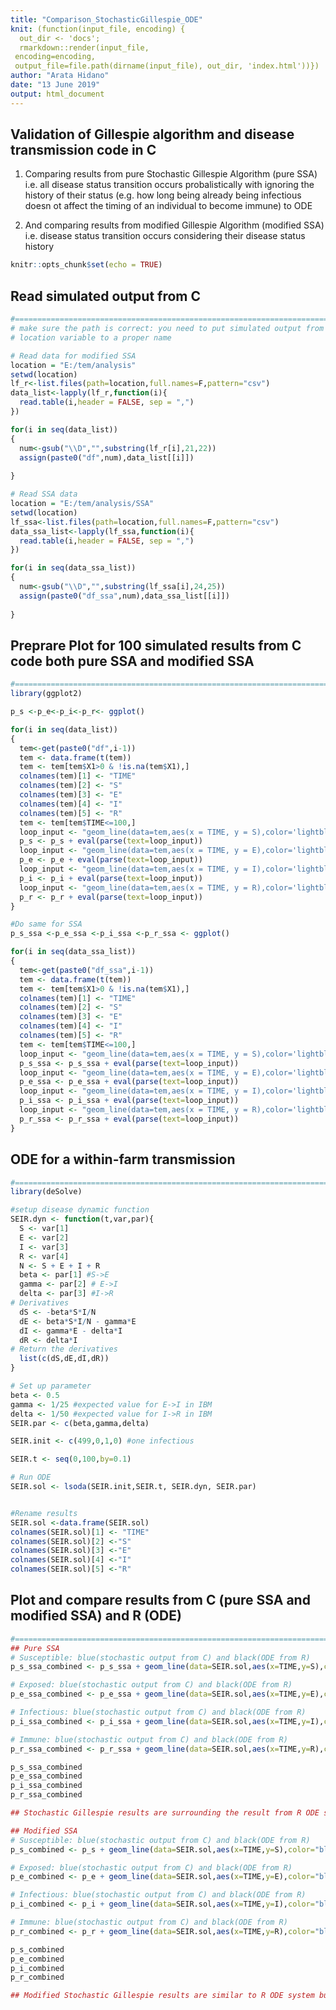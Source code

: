 ```yaml
---
title: "Comparison_StochasticGillespie_ODE"
knit: (function(input_file, encoding) {
  out_dir <- 'docs';
  rmarkdown::render(input_file,
 encoding=encoding,
 output_file=file.path(dirname(input_file), out_dir, 'index.html'))})
author: "Arata Hidano"
date: "13 June 2019"
output: html_document
---
```


 
## Validation of Gillespie algorithm and disease transmission code in C

1. Comparing results from pure Stochastic Gillespie Algorithm (pure SSA) i.e. all disease status transition occurs probalistically with ignoring the history of their status (e.g. how long being already being infectious doesn ot affect the timing of an individual to become immune) to ODE

2. And comparing results from modified Gillespie Algorithm (modified SSA) i.e. disease status transition occurs considering their disease status history
```r
knitr::opts_chunk$set(echo = TRUE)

```

## Read simulated output from C
```r
#=========================================================================================
# make sure the path is correct: you need to put simulated output from modified_SSA.c in "E:/tem/analysis" and outout from SSA.c in  "E:/tem/analysis/SSA", or alternatively anywhere that suits you. If latter, make sure you change
# location variable to a proper name

# Read data for modified SSA
location = "E:/tem/analysis"
setwd(location)
lf_r<-list.files(path=location,full.names=F,pattern="csv")
data_list<-lapply(lf_r,function(i){
  read.table(i,header = FALSE, sep = ",")
})

for(i in seq(data_list))
{
  num<-gsub("\\D","",substring(lf_r[i],21,22))
  assign(paste0("df",num),data_list[[i]])
  
}

# Read SSA data
location = "E:/tem/analysis/SSA"
setwd(location)
lf_ssa<-list.files(path=location,full.names=F,pattern="csv")
data_ssa_list<-lapply(lf_ssa,function(i){
  read.table(i,header = FALSE, sep = ",")
})

for(i in seq(data_ssa_list))
{
  num<-gsub("\\D","",substring(lf_ssa[i],24,25))
  assign(paste0("df_ssa",num),data_ssa_list[[i]])
  
}
```

## Preprare Plot for 100 simulated results from C code both pure SSA and modified SSA
```r
#=========================================================================================
library(ggplot2)

p_s <-p_e<-p_i<-p_r<- ggplot()

for(i in seq(data_list))
{
  tem<-get(paste0("df",i-1))
  tem <- data.frame(t(tem))
  tem <- tem[tem$X1>0 & !is.na(tem$X1),]
  colnames(tem)[1] <- "TIME"
  colnames(tem)[2] <- "S"
  colnames(tem)[3] <- "E"
  colnames(tem)[4] <- "I"
  colnames(tem)[5] <- "R"
  tem <- tem[tem$TIME<=100,]
  loop_input <- "geom_line(data=tem,aes(x = TIME, y = S),color='lightblue')"
  p_s <- p_s + eval(parse(text=loop_input))
  loop_input <- "geom_line(data=tem,aes(x = TIME, y = E),color='lightblue')"
  p_e <- p_e + eval(parse(text=loop_input))
  loop_input <- "geom_line(data=tem,aes(x = TIME, y = I),color='lightblue')"
  p_i <- p_i + eval(parse(text=loop_input))
  loop_input <- "geom_line(data=tem,aes(x = TIME, y = R),color='lightblue')"
  p_r <- p_r + eval(parse(text=loop_input))
}

#Do same for SSA
p_s_ssa <-p_e_ssa <-p_i_ssa <-p_r_ssa <- ggplot()

for(i in seq(data_ssa_list))
{
  tem<-get(paste0("df_ssa",i-1))
  tem <- data.frame(t(tem))
  tem <- tem[tem$X1>0 & !is.na(tem$X1),]
  colnames(tem)[1] <- "TIME"
  colnames(tem)[2] <- "S"
  colnames(tem)[3] <- "E"
  colnames(tem)[4] <- "I"
  colnames(tem)[5] <- "R"
  tem <- tem[tem$TIME<=100,]
  loop_input <- "geom_line(data=tem,aes(x = TIME, y = S),color='lightblue')"
  p_s_ssa <- p_s_ssa + eval(parse(text=loop_input))
  loop_input <- "geom_line(data=tem,aes(x = TIME, y = E),color='lightblue')"
  p_e_ssa <- p_e_ssa + eval(parse(text=loop_input))
  loop_input <- "geom_line(data=tem,aes(x = TIME, y = I),color='lightblue')"
  p_i_ssa <- p_i_ssa + eval(parse(text=loop_input))
  loop_input <- "geom_line(data=tem,aes(x = TIME, y = R),color='lightblue')"
  p_r_ssa <- p_r_ssa + eval(parse(text=loop_input))
}
```

## ODE for a within-farm transmission
```r
#===========================================================================
library(deSolve)

#setup disease dynamic function
SEIR.dyn <- function(t,var,par){
  S <- var[1]
  E <- var[2]
  I <- var[3]
  R <- var[4]
  N <- S + E + I + R
  beta <- par[1] #S->E
  gamma <- par[2] # E->I
  delta <- par[3] #I->R
# Derivatives
  dS <- -beta*S*I/N
  dE <- beta*S*I/N - gamma*E
  dI <- gamma*E - delta*I
  dR <- delta*I
# Return the derivatives
  list(c(dS,dE,dI,dR))
}

# Set up parameter
beta <- 0.5
gamma <- 1/25 #expected value for E->I in IBM
delta <- 1/50 #expected value for I->R in IBM
SEIR.par <- c(beta,gamma,delta)

SEIR.init <- c(499,0,1,0) #one infectious

SEIR.t <- seq(0,100,by=0.1)

# Run ODE
SEIR.sol <- lsoda(SEIR.init,SEIR.t, SEIR.dyn, SEIR.par)


#Rename results
SEIR.sol <-data.frame(SEIR.sol)
colnames(SEIR.sol)[1] <- "TIME"
colnames(SEIR.sol)[2] <-"S" 
colnames(SEIR.sol)[3] <-"E" 
colnames(SEIR.sol)[4] <-"I" 
colnames(SEIR.sol)[5] <-"R" 
```

## Plot and compare results from C (pure SSA and modified SSA) and R (ODE)
```r
#========================================================================
## Pure SSA
# Susceptible: blue(stochastic output from C) and black(ODE from R)
p_s_ssa_combined <- p_s_ssa + geom_line(data=SEIR.sol,aes(x=TIME,y=S),color="black",size=1)

# Exposed: blue(stochastic output from C) and black(ODE from R)
p_e_ssa_combined <- p_e_ssa + geom_line(data=SEIR.sol,aes(x=TIME,y=E),color="black",size=1)

# Infectious: blue(stochastic output from C) and black(ODE from R)
p_i_ssa_combined <- p_i_ssa + geom_line(data=SEIR.sol,aes(x=TIME,y=I),color="black",size=1)

# Immune: blue(stochastic output from C) and black(ODE from R)
p_r_ssa_combined <- p_r_ssa + geom_line(data=SEIR.sol,aes(x=TIME,y=R),color="black",size=1)

p_s_ssa_combined
p_e_ssa_combined
p_i_ssa_combined
p_r_ssa_combined

## Stochastic Gillespie results are surrounding the result from R ODE system 

## Modified SSA
# Susceptible: blue(stochastic output from C) and black(ODE from R)
p_s_combined <- p_s + geom_line(data=SEIR.sol,aes(x=TIME,y=S),color="black",size=1)

# Exposed: blue(stochastic output from C) and black(ODE from R)
p_e_combined <- p_e + geom_line(data=SEIR.sol,aes(x=TIME,y=E),color="black",size=1)

# Infectious: blue(stochastic output from C) and black(ODE from R)
p_i_combined <- p_i + geom_line(data=SEIR.sol,aes(x=TIME,y=I),color="black",size=1)

# Immune: blue(stochastic output from C) and black(ODE from R)
p_r_combined <- p_r + geom_line(data=SEIR.sol,aes(x=TIME,y=R),color="black",size=1)

p_s_combined
p_e_combined
p_i_combined
p_r_combined

## Modified Stochastic Gillespie results are similar to R ODE system but not identical, especially for R group. This is because modified algorithm takes into account the duration which an individual spent in each disease status, which is more realistic than assuming that disease status change happens anytime (i.e. the probability of an individual moving to the next disease status is the same for an individual who spent 100 days in the status and an individual who spent only one day in the status)
```


